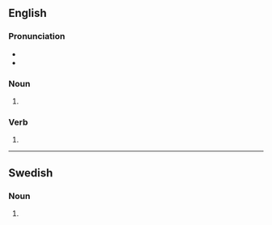 ==English==

===Pronunciation===
* {{IPA|en|/flʌfs/}}
* {{rhymes|en|ʌfs|s=1}}

===Noun===
{{head|en|noun form}}

# {{plural of|en|fluff}}

===Verb===
{{head|en|verb form}}

# {{en-third-person singular of|fluff}}

----

==Swedish==

===Noun===
{{head|sv|noun form}}

# {{sv-noun-form-indef-gen|fluff}}